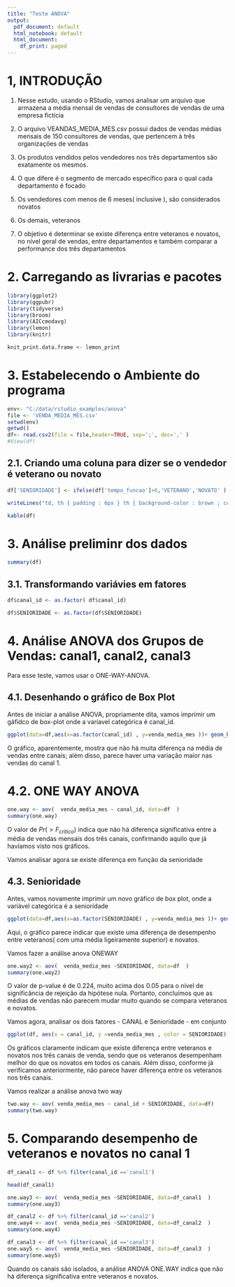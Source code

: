 ```yaml
---
title: "Teste ANOVA"
output:
  pdf_document: default
  html_notebook: default
  html_document:
    df_print: paged
---
```


# 1, INTRODUÇÃO

1. Nesse estudo, usando o RStudio, vamos analisar um arquivo que armazena a média mensal de vendas de consultores de vendas de uma empresa fictícia

2. O arquivo VEANDAS_MEDIA_MES.csv possui dados de vendas médias mensais de 150 consultores de vendas, que pertencem à três organizações de vendas
3. Os produtos vendidos pelos vendedores nos três departamentos são exatamente os mesmos.
4. O que difere é o segmento de mercado específico para o qual cada departamento é focado
5. Os vendedores com menos de 6 meses( inclusive ), são considerados novatos
6. Os demais, veteranos
7. O objetivo é determinar se existe diferença entre veteranos e novatos, no nível geral de vendas, entre departamentos e também comparar a performance dos três departamentos

# 2. Carregando as livrarias e pacotes
```r
library(ggplot2)
library(ggpubr)
library(tidyverse)
library(broom)
library(AICcmodavg)
library(lemon)
library(knitr)
```

```r
knit_print.data.frame <- lemon_print
```

# 3. Estabelecendo o Ambiente do programa 
```r

env<- "C:/data/rstudio_examples/anova"
file <- 'VENDA_MEDIA_MES.csv'
setwd(env)
getwd()
df<- read.csv2(file = file,header=TRUE, sep=';', dec=',' )
#View(df)
```
## 2.1. Criando uma coluna para dizer se o vendedor é veterano ou novato

```r
df['SENIORIDADE'] <- ifelse(df['tempo_funcao']>6,'VETERANO','NOVATO' )

writeLines("td, th { padding : 6px } th { background-color : brown ; color : white; border : 1px solid white; } td { color : brown ; border : 1px solid brown }")

kable(df)
```
# 3. Análise preliminr dos dados

```r
summary(df)
```
## 3.1. Transformando variávies em fatores

```r
df$canal_id <- as.factor( df$canal_id)

df$SENIORIDADE <- as.factor(df$SENIORIDADE)
```



# 4. Análise ANOVA dos Grupos de Vendas: canal1, canal2, canal3
Para esse teste, vamos usar o ONE-WAY-ANOVA. 

## 4.1. Desenhando o gráfico de Box Plot

Antes de iniciar a análise ANOVA, propriamente dita, vamos imprimir um gáfidco de box-plot onde a varíavel categórica é canal_id. 

```r
ggplot(data=df,aes(x=as.factor(canal_id) , y=venda_media_mes ))+ geom_boxplot(fill='slateblue', alpha=0.2)+ xlab('CANAL DE VENDAS')
```
O gráfico, aparentemente, mostra que não há muita diferença na média de vendas entre canais; além disso, parece haver uma variação maior nas vendas do canal 1.

# 4.2. ONE WAY ANOVA

```r
one.way <- aov(  venda_media_mes ~ canal_id, data=df  )
summary(one.way)
```

O valor de $Pr(>F_{critico})$ indica que não há diferença significativa entre a média de vendas mensais dos três canais, confirmando aquilo que já havíamos visto nos gráficos.

Vamos analisar agora se existe diferença em função da senioridade

## 4.3. Senioridade

Antes, vamos novamente imprimir um novo gráfico de box plot, onde a variável categórica é a senioridade 

```r
ggplot(data=df,aes(x=as.factor(SENIORIDADE) , y=venda_media_mes ))+ geom_boxplot(fill='slateblue', alpha=0.2)+ xlab('SENIORIDADE')
```
Aqui, o gráfico parece indicar que existe uma diferença de desempenho entre veteranos( com uma média ligeiramente superior) e novatos.

Vamos fazer a análise anova ONEWAY

```r
one.way2 <- aov(  venda_media_mes ~SENIORIDADE, data=df  )
summary(one.way2)
```
O valor de p-value é de 0.224,  muito acima dos 0.05 para o nível de significância de rejeição da hipótese nula. Portanto, concluímos que as médias de vendas não parecem mudar muito quando se compara veteranos e novatos.

Vamos agora, analisar os dois fatores - CANAL e Senioridade - em conjunto 

```r
ggplot(df, aes(x = canal_id, y =venda_media_mes , color = SENIORIDADE)) +  geom_boxplot()
```
Os gráficos claramente indicam que existe diferença entre veteranos e novatos nos três canais de venda, sendo que os veteranos desempenham melhor do que os novatos em todos os canais. Além disso, conforme já verificamos anteriormente, não parece haver diferença entre os veteranos nos três canais.

Vamos realizar a análise anova two way

```r
two.way <- aov( venda_media_mes ~ canal_id + SENIORIDADE, data=df)
summary(two.way)
```
# 5. Comparando desempenho de veteranos e novatos no canal 1

```r
df_canal1 <- df %>% filter(canal_id =='canal1')
```

```r
head(df_canal1)
```
```r
one.way3 <- aov(  venda_media_mes ~SENIORIDADE, data=df_canal1  )
summary(one.way3)
```
```r
df_canal2 <- df %>% filter(canal_id =='canal2')
one.way4 <- aov(  venda_media_mes ~SENIORIDADE, data=df_canal2  )
summary(one.way4)

```
```r
df_canal3 <- df %>% filter(canal_id =='canal3')
one.way5 <- aov(  venda_media_mes ~SENIORIDADE, data=df_canal3  )
summary(one.way5)
```
Quando os canais são isolados, a análise ANOVA ONE.WAY indica que não há diferença significativa entre veteranos e novatos.


